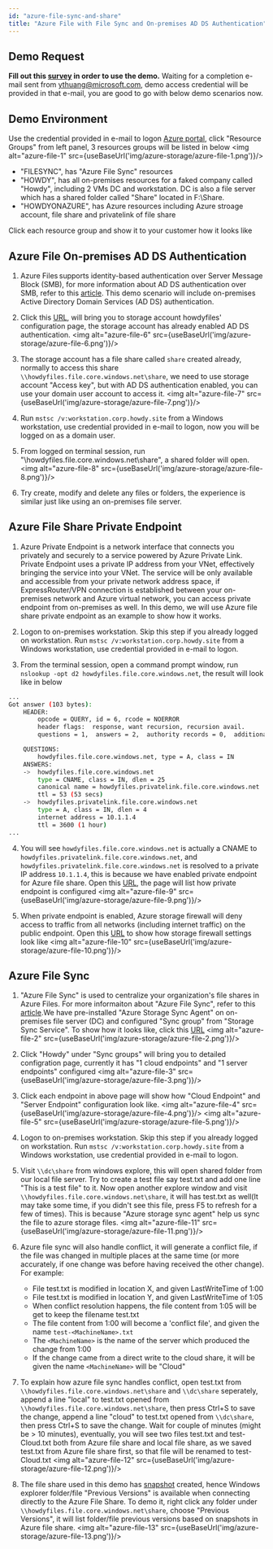 ```yaml
---
id: "azure-file-sync-and-share"
title: "Azure File with File Sync and On-premises AD DS Authentication"
---
```



## Demo Request
**Fill out this [survey](https://forms.office.com/Pages/ResponsePage.aspx?id=v4j5cvGGr0GRqy180BHbR2TLimZclS5AtMUGZWZi-PZUMTcxWElaU0xSSzkxNDk2SkhQQVNVMDlLTC4u) in order to use the demo.** Waiting for a completion e-mail sent from ythuang@microsoft.com, demo access credential will be provided in that e-mail, you are good to go with below demo scenarios now.

## Demo Environment
Use the credential provided in e-mail to logon [Azure portal](https://portal.azure.com), click "Resource Groups" from left panel, 3 resources groups will be listed in below
<img alt="azure-file-1" src={useBaseUrl('img/azure-storage/azure-file-1.png')}/>

- "FILESYNC", has "Azure File Sync" resources
- "HOWDY", has all on-premises resources for a faked company called "Howdy", including 2 VMs DC and workstation. DC is also a file server which has a shared folder called "Share" located in F:\Share.
- "HOWDYONAZURE", has Azure resources including Azure stroage account, file share and privatelink of file share

Click each resource group and show it to your customer how it looks like

## Azure File On-premises AD DS Authentication
1. Azure Files supports identity-based authentication over Server Message Block (SMB), for more information about AD DS authentication over SMB, refer to this [article](https://docs.microsoft.com/en-us/azure/storage/files/storage-files-identity-auth-active-directory-enable). This demo scenario will include on-premises Active Directory Domain Services (AD DS) authentication.

2. Click this [URL](https://portal.azure.com/#@howdy.site/resource/subscriptions/4ee28f16-3d14-4ee0-8d50-f4b8afc5723c/resourceGroups/HOWDYONAZURE/providers/Microsoft.Storage/storageAccounts/howdyfiles/configuration), will bring you to storage account howdyfiles' configuration page, the storage account has already enabled AD DS authentication. 
<img alt="azure-file-6" src={useBaseUrl('img/azure-storage/azure-file-6.png')}/>

3. The storage account has a file share called `share` created already, normally to access this share `\\howdyfiles.file.core.windows.net\share`, we need to use storage account "Access key", but with AD DS authentication enabled, you can use your domain user account to access it.
<img alt="azure-file-7" src={useBaseUrl('img/azure-storage/azure-file-7.png')}/>

4. Run `mstsc /v:workstation.corp.howdy.site` from a Windows workstation, use credential provided in e-mail to logon, now you will be logged on as a domain user.

5. From logged on terminal session, run "\\howdyfiles.file.core.windows.net\share", a shared folder will open.
<img alt="azure-file-8" src={useBaseUrl('img/azure-storage/azure-file-8.png')}/>

6. Try create, modify and delete any files or folders, the experience is similar just like using an on-premises file server.

## Azure File Share Private Endpoint
1. Azure Private Endpoint is a network interface that connects you privately and securely to a service powered by Azure Private Link. Private Endpoint uses a private IP address from your VNet, effectively bringing the service into your VNet. The service will be only available and accessible from your private network address space, if ExpressRouter/VPN connection is established between your on-premises network and Azure virtual network, you can access private endpoint from on-premises as well. In this demo, we will use Azure file share private endpoint as an example to show how it works.

2. Logon to on-premises workstation. Skip this step if you already logged on workstation. Run `mstsc /v:workstation.corp.howdy.site` from a Windows workstation, use credential provided in e-mail to logon.

3. From the terminal session, open a command prompt window, run `nslookup -opt d2 howdyfiles.file.core.windows.net`, the result will look like in below
```sh {11-13,15-17}
...
Got answer (103 bytes):
    HEADER:
        opcode = QUERY, id = 6, rcode = NOERROR
        header flags:  response, want recursion, recursion avail.
        questions = 1,  answers = 2,  authority records = 0,  additional = 0

    QUESTIONS:
        howdyfiles.file.core.windows.net, type = A, class = IN
    ANSWERS:
    ->  howdyfiles.file.core.windows.net
        type = CNAME, class = IN, dlen = 25
        canonical name = howdyfiles.privatelink.file.core.windows.net
        ttl = 53 (53 secs)
    ->  howdyfiles.privatelink.file.core.windows.net
        type = A, class = IN, dlen = 4
        internet address = 10.1.1.4
        ttl = 3600 (1 hour)
...
```

4. You will see `howdyfiles.file.core.windows.net` is actually a CNAME to `howdyfiles.privatelink.file.core.windows.net`, and `howdyfiles.privatelink.file.core.windows.net` is resolved to a private IP address `10.1.1.4`, this is because we have enabled private endpoint for Azure file share. Open this [URL](https://portal.azure.com/#@howdy.site/resource/subscriptions/4ee28f16-3d14-4ee0-8d50-f4b8afc5723c/resourceGroups/HOWDYONAZURE/providers/Microsoft.Network/privateEndpoints/howdyfilespe/overview), the page will list how private endpoint is configured
<img alt="azure-file-9" src={useBaseUrl('img/azure-storage/azure-file-9.png')}/>

5. When private endpoint is enabled, Azure storage firewall will deny access to traffic from all networks (including internet traffic) on the public endpoint. Open this [URL](https://portal.azure.com/#@howdy.site/resource/subscriptions/4ee28f16-3d14-4ee0-8d50-f4b8afc5723c/resourceGroups/HOWDYONAZURE/providers/Microsoft.Storage/storageAccounts/howdyfiles/accessControl) to show how storage firewall settings look like
<img alt="azure-file-10" src={useBaseUrl('img/azure-storage/azure-file-10.png')}/>

## Azure File Sync
1. "Azure File Sync" is used to centralize your organization's file shares in Azure Files. For more informaiton about "Azure File Sync", refer to this [article](https://docs.microsoft.com/en-us/azure/storage/files/storage-sync-files-deployment-guide?tabs=azure-portal).We have pre-installed "Azure Storage Sync Agent" on on-premises file server (DC) and configured "Sync group" from "Storage Sync Service". To show how it looks like, click this [URL](https://portal.azure.com/#@howdy.site/resource/subscriptions/4ee28f16-3d14-4ee0-8d50-f4b8afc5723c/resourceGroups/FILESYNC/providers/Microsoft.StorageSync/storageSyncServices/filesync/overview)
<img alt="azure-file-2" src={useBaseUrl('img/azure-storage/azure-file-2.png')}/>

2. Click "Howdy" under "Sync groups" will bring you to detailed configration page, currently it has "1 cloud endpoints" and "1 server endpoints" configured
<img alt="azure-file-3" src={useBaseUrl('img/azure-storage/azure-file-3.png')}/>

3. Click each endpoint in above page will show how "Cloud Endpoint" and "Server Endpoint" configuration look like.
<img alt="azure-file-4" src={useBaseUrl('img/azure-storage/azure-file-4.png')}/>
<img alt="azure-file-5" src={useBaseUrl('img/azure-storage/azure-file-5.png')}/>

4. Logon to on-premises workstation. Skip this step if you already logged on workstation. Run `mstsc /v:workstation.corp.howdy.site` from a Windows workstation, use credential provided in e-mail to logon.

5. Visit `\\dc\share` from windows explore, this will open shared folder from our local file server. Try to create a test file say test.txt and add one line "This is a test file" to it. Now open another explore window and visit `\\howdyfiles.file.core.windows.net\share`, it will has test.txt as well(It may take some time, if you didn't see this file, press F5 to refresh for a few of times). This is because "Azure storage sync agent" help us sync the file to azure storage files.
<img alt="azure-file-11" src={useBaseUrl('img/azure-storage/azure-file-11.png')}/>

6. Azure file sync will also handle conflict, it will generate a conflict file, if the file was changed in multiple places at the same time (or more accurately, if one change was before having received the other change). For example:
    - File test.txt is modified in location X, and given LastWriteTime of 1:00
    - File test.txt is modified in location Y, and given LastWriteTime of 1:05
    - When conflict resolution happens, the file content from 1:05 will be get to keep the filename test.txt
    - The file content from 1:00 will become a 'conflict file', and given the name `test-<MachineName>.txt`
    - The `<MachineName>` is the name of the server which produced the change from 1:00
    - If the change came from a direct write to the cloud share, it will be given the name `<MachineName>` will be "Cloud"

7. To explain how azure file sync handles conflict, open test.txt from `\\howdyfiles.file.core.windows.net\share` and `\\dc\share` seperately, append a line "local" to test.txt opened from `\\howdyfiles.file.core.windows.net\share`, then press Ctrl+S to save the change, append a line "cloud" to test.txt opened from `\\dc\share`, then press Ctrl+S to save the change. Wait for couple of minutes (might be > 10 minutes), eventually, you will see two files test.txt and test-Cloud.txt both from Azure file share and local file share, as we saved test.txt from Azure file share first, so that file will be renamed to test-Cloud.txt
<img alt="azure-file-12" src={useBaseUrl('img/azure-storage/azure-file-12.png')}/>

8. The file share used in this demo has [snapshot](https://docs.microsoft.com/en-us/azure/storage/files/storage-snapshots-files) created, hence Windows explorer folder/file "Previous Versions" is available when connecting directly to the Azure File Share. To demo it, right click any folder under `\\howdyfiles.file.core.windows.net\share`, choose "Previous Versions", it will list folder/file previous versions based on snapshots in Azure file share.
<img alt="azure-file-13" src={useBaseUrl('img/azure-storage/azure-file-13.png')}/>




